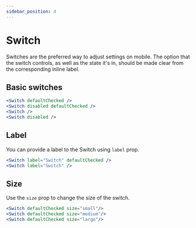 ```yaml
---
sidebar_position: 4
---
```



# Switch

Switches are the preferred way to adjust settings on mobile. The option that the switch controls, as well as the state it's in, should be made clear from the corresponding inline label.

## Basic switches

<Wrapper>
  <Grid spacing={2} justifyContent="center">
    <Switch defaultChecked />
    <Switch disabled defaultChecked />
    <Switch />
    <Switch disabled />
  </Grid>
</Wrapper>

```jsx
<Switch defaultChecked />
<Switch disabled defaultChecked />
<Switch />
<Switch disabled />
```

## Label

You can provide a label to the Switch using `label` prop.

<Wrapper>
  <Grid spacing={2} justifyContent="center">
    <Switch label="Switch" defaultChecked />
    <Switch label="Switch" defaultChecked disabled />
  </Grid>
</Wrapper>

```jsx
<Switch label="Switch" defaultChecked />
<Switch label="Switch" />
```

## Size

Use the `size` prop to change the size of the switch.

<Wrapper>
  <Grid spacing={2} justifyContent="center">
    <Switch defaultChecked size="small" />
    <Switch defaultChecked size="medium" />
    <Switch defaultChecked size="large" />
  </Grid>
</Wrapper>

```jsx
<Switch defaultChecked size="small"/>
<Switch defaultChecked size="medium"/>
<Switch defaultChecked size="large"/>
```
